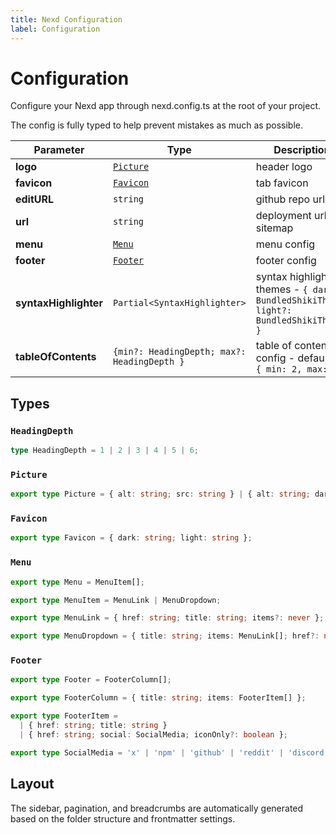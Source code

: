 ```yaml
---
title: Nexd Configuration
label: Configuration
---
```


# Configuration

Configure your Nexd app through nexd.config.ts at the root of your project.

The config is fully typed to help prevent mistakes as much as possible.

|     Parameter         |                    Type                        |                       Description                                                      |
|-----------------------|------------------------------------------------|----------------------------------------------------------------------------------------|
|      **logo**         |            [`Picture`](#picture)               |                       header logo                                                      |
|    **favicon**        |            [`Favicon`](#favicon)               |                       tab favicon                                                      |
|    **editURL**        |                 `string`                       |                     github repo url                                                    |
|      **url**          |                 `string`                       |                deployment url for sitemap                                              |
|     **menu**          |               [`Menu`](#menu)                  |                       menu config                                                      |
|    **footer**         |             [`Footer`](#footer)                |                      footer config                                                     |
| **syntaxHighlighter** |          `Partial<SyntaxHighlighter>`          | syntax highlighter themes - `{ dark?: BundledShikiTheme, light?: BundledShikiTheme }`  |
|  **tableOfContents**  |  `{min?: HeadingDepth; max?: HeadingDepth }`   |         table of contents config - defaults to <br />  `{ min: 2, max: 3 }`            |

## Types

### `HeadingDepth`

```ts frame="none"
type HeadingDepth = 1 | 2 | 3 | 4 | 5 | 6;
```

### `Picture`

```ts frame="none"
export type Picture = { alt: string; src: string } | { alt: string; dark: string; light: string };
```

### `Favicon`

```ts frame="none"
export type Favicon = { dark: string; light: string };
```

### `Menu`

```ts frame="none"
export type Menu = MenuItem[];

export type MenuItem = MenuLink | MenuDropdown;

export type MenuLink = { href: string; title: string; items?: never };

export type MenuDropdown = { title: string; items: MenuLink[]; href?: never };
```

### `Footer`

```ts frame="none"
export type Footer = FooterColumn[];

export type FooterColumn = { title: string; items: FooterItem[] };

export type FooterItem =
  | { href: string; title: string }
  | { href: string; social: SocialMedia; iconOnly?: boolean };

export type SocialMedia = 'x' | 'npm' | 'github' | 'reddit' | 'discord' | 'linkedin' | 'instagram';
```

## Layout

The sidebar, pagination, and breadcrumbs are automatically generated based on the folder structure and frontmatter settings.